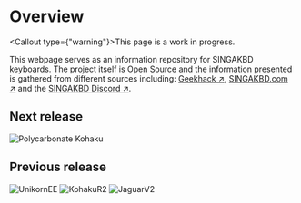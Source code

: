 
# Overview

<Callout type={"warning"}>This page is a work in progress.</Callout>

This webpage serves as an information repository for SINGAKBD keyboards.
The project itself is Open Source and the information presented is gathered from different sources including:
[Geekhack ↗](https://geekhack.org/index.php), [SINGAKBD.com ↗](https://singakbd.com/) and the [SINGAKBD Discord ↗](https://discord.com/invite/53Z8QCha).

## Next release

![Polycarbonate Kohaku](/PolycarbonateKohaku_Release.png)

## Previous release

![UnikornEE](/UnikornEE_Release.png)
![KohakuR2](/KohakuR2_Release.png)
![JaguarV2](/JaguarV2_Release.png)
